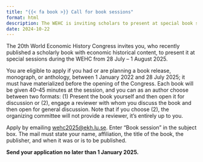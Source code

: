 ```yaml
---
title: "{{< fa book >}} Call for book sessions"
format: html
description: The WEHC is inviting scholars to present at special book sessions during the congress.
date: 2024-10-22
---
```


The 20th World Economic History Congress invites you, who recently published a scholarly book with economic historical content, to present it at special sessions during the WEHC from 28 July – 1 August 2025. 

You are eligible to apply if you had or are planning a book release, monograph, or anthology, between 1 January 2022 and 28 July 2025; it must have materialized before the opening of the Congress. Each book will be given 40–45 minutes at the session, and you can as an author choose between two formats: (1) Present the book yourself and then open it for discussion or (2), engage a reviewer with whom you discuss the book and then open for general discussion. Note that if you choose (2), the organizing committee will not provide a reviewer, it’s entirely up to you.

Apply by emailing [wehc2025@ekh.lu.se](mailto:wehc2025@ekh.lu.se). Enter "Book session" in the subject box. The mail must state your name, affiliation, the title of the book, the publisher, and when it was or is to be published.

**Send your application no later than 1 January 2025.**
